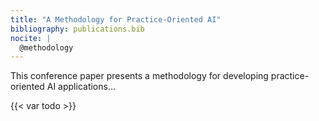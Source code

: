 ```yaml
---
title: "A Methodology for Practice-Oriented AI"
bibliography: publications.bib
nocite: | 
  @methodology
---
```


This conference paper presents a methodology for developing practice-oriented AI applications...

{{< var todo >}}

::: {#refs}
:::